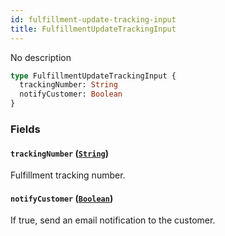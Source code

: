 ```yaml
---
id: fulfillment-update-tracking-input
title: FulfillmentUpdateTrackingInput
---
```


No description

```graphql
type FulfillmentUpdateTrackingInput {
  trackingNumber: String
  notifyCustomer: Boolean
}
```

### Fields

#### `trackingNumber` ([`String`](/docs/developer/api-reference/scalars/string))

Fulfillment tracking number.

#### `notifyCustomer` ([`Boolean`](/docs/developer/api-reference/scalars/boolean))

If true, send an email notification to the customer.
